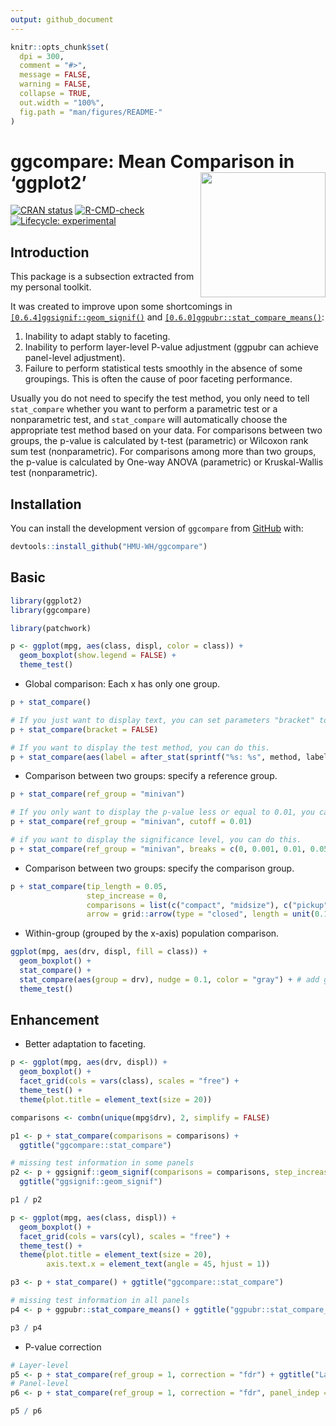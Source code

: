 ```yaml
---
output: github_document
---
```


```r
knitr::opts_chunk$set(
  dpi = 300,
  comment = "#>",
  message = FALSE,
  warning = FALSE,
  collapse = TRUE,
  out.width = "100%",
  fig.path = "man/figures/README-"
)
```

# ggcompare: Mean Comparison in 'ggplot2' <a href="https://github.com/HMU-WH/ggcompare"> <img src="man/figures/README-logo.png" align="right" height="200" alt="" /> </a>

[![CRAN status](https://www.r-pkg.org/badges/version/ggcompare)](https://CRAN.R-project.org/package=ggcompare)
[![R-CMD-check](https://github.com/HMU-WH/ggcompare/actions/workflows/R-CMD-check.yaml/badge.svg)](https://github.com/HMU-WH/ggcompare/actions/workflows/R-CMD-check.yaml)
[![Lifecycle: experimental](https://img.shields.io/badge/lifecycle-experimental-orange.svg)](https://lifecycle.r-lib.org/articles/stages.html#experimental)

## Introduction

This package is a subsection extracted from my personal toolkit. 

It was created to improve upon some shortcomings in [`[0.6.4]ggsignif::geom_signif()`](https://github.com/const-ae/ggsignif/) and [`[0.6.0]ggpubr::stat_compare_means()`](https://github.com/kassambara/ggpubr/):

1.  Inability to adapt stably to faceting.
2.  Inability to perform layer-level P-value adjustment (ggpubr can achieve panel-level adjustment).
3.  Failure to perform statistical tests smoothly in the absence of some groupings. This is often the cause of poor faceting performance.

Usually you do not need to specify the test method, you only need to tell `stat_compare` whether you want to perform a parametric test or a nonparametric test, and `stat_compare` will automatically choose the appropriate test method based on your data. For comparisons between two groups, the p-value is calculated by t-test (parametric) or Wilcoxon rank sum test (nonparametric). For comparisons among more than two groups, the p-value is calculated by One-way ANOVA (parametric) or Kruskal-Wallis test (nonparametric).

## Installation
<!-- You can install the released version of `ggcompare` from [CRAN](https://CRAN.R-project.org) with: -->

<!-- ``` r -->
<!-- install.packages("ggcompare") -->
<!-- ``` -->

You can install the development version of `ggcompare` from [GitHub](https://github.com) with:

``` r
devtools::install_github("HMU-WH/ggcompare")
```

## Basic

```r
library(ggplot2)
library(ggcompare)
```

```r
library(patchwork)
```

```r
p <- ggplot(mpg, aes(class, displ, color = class)) + 
  geom_boxplot(show.legend = FALSE) + 
  theme_test()
```

- Global comparison: Each x has only one group.

```r
p + stat_compare()
```

```r
# If you just want to display text, you can set parameters "bracket" to FALSE.
p + stat_compare(bracket = FALSE)
```

```r
# If you want to display the test method, you can do this.
p + stat_compare(aes(label = after_stat(sprintf("%s: %s", method, label))))
```

- Comparison between two groups: specify a reference group.

```r
p + stat_compare(ref_group = "minivan")
```

```r
# If you only want to display the p-value less or equal to 0.01, you can do this.
p + stat_compare(ref_group = "minivan", cutoff = 0.01)
```

```r
# if you want to display the significance level, you can do this.
p + stat_compare(ref_group = "minivan", breaks = c(0, 0.001, 0.01, 0.05, 1))
```

- Comparison between two groups: specify the comparison group.

```r
p + stat_compare(tip_length = 0.05,
                 step_increase = 0, 
                 comparisons = list(c("compact", "midsize"), c("pickup", "suv")), 
                 arrow = grid::arrow(type = "closed", length = unit(0.1, "inches"))) # Yeah, this supports adding arrows.
```

- Within-group (grouped by the x-axis) population comparison.

```r
ggplot(mpg, aes(drv, displ, fill = class)) +
  geom_boxplot() +
  stat_compare() +
  stat_compare(aes(group = drv), nudge = 0.1, color = "gray") + # add global comparison
  theme_test()
```

## Enhancement

- Better adaptation to faceting.

```r
p <- ggplot(mpg, aes(drv, displ)) +
  geom_boxplot() +
  facet_grid(cols = vars(class), scales = "free") +
  theme_test() + 
  theme(plot.title = element_text(size = 20))

comparisons <- combn(unique(mpg$drv), 2, simplify = FALSE)

p1 <- p + stat_compare(comparisons = comparisons) +
  ggtitle("ggcompare::stat_compare")

# missing test information in some panels
p2 <- p + ggsignif::geom_signif(comparisons = comparisons, step_increase = 0.1) +
  ggtitle("ggsignif::geom_signif")
```

```r
p1 / p2
```

```r
p <- ggplot(mpg, aes(class, displ)) +
  geom_boxplot() +
  facet_grid(cols = vars(cyl), scales = "free") +
  theme_test() + 
  theme(plot.title = element_text(size = 20),
        axis.text.x = element_text(angle = 45, hjust = 1))

p3 <- p + stat_compare() + ggtitle("ggcompare::stat_compare")

# missing test information in all panels
p4 <- p + ggpubr::stat_compare_means() + ggtitle("ggpubr::stat_compare_means")
```

```r
p3 / p4
```

- P-value correction

```r
# Layer-level
p5 <- p + stat_compare(ref_group = 1, correction = "fdr") + ggtitle("Layer-level P-value adjustment")
# Panel-level
p6 <- p + stat_compare(ref_group = 1, correction = "fdr", panel_indep = TRUE) + ggtitle("Panel-level P-value adjustment")
```

```r
p5 / p6
```
